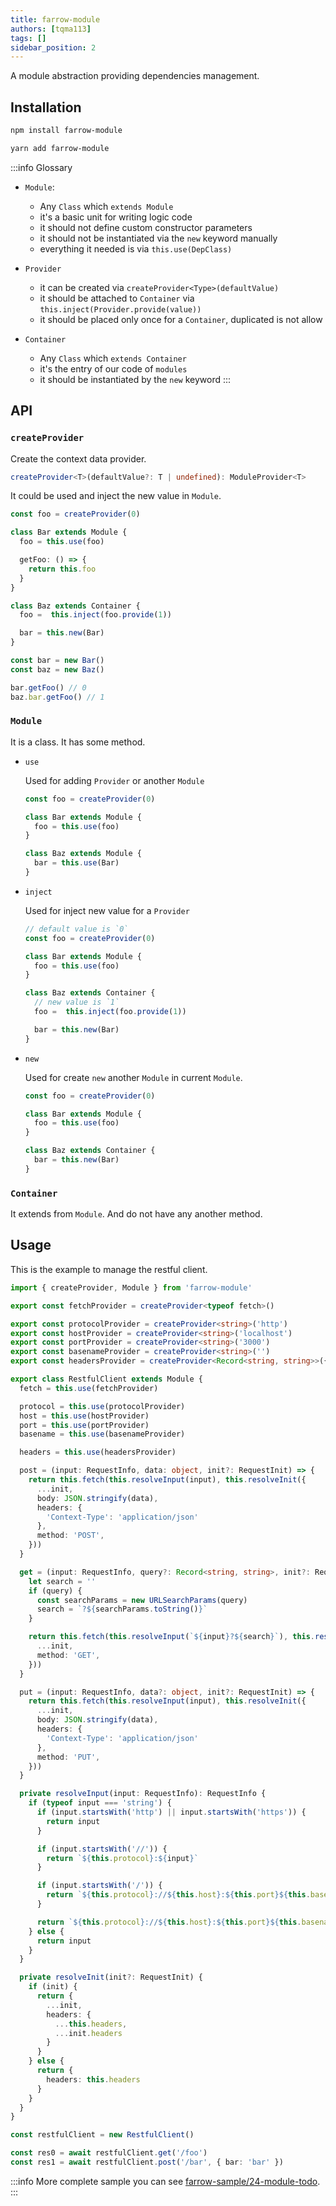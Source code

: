 ```yaml
---
title: farrow-module
authors: [tqma113]
tags: []
sidebar_position: 2
---
```



A module abstraction providing dependencies management.

## Installation

<Tabs groupId="package-tool">
<TabItem value="npm" label="npm">

```bash
npm install farrow-module
```

</TabItem>
<TabItem value="yarn" label="Yarn" default>

```bash
yarn add farrow-module
```

</TabItem>
</Tabs>

:::info Glossary

- `Module`:

  - Any `Class` which `extends Module`
  - it's a basic unit for writing logic code
  - it should not define custom constructor parameters
  - it should not be instantiated via the `new` keyword manually
  - everything it needed is via `this.use(DepClass)`

- `Provider`

  - it can be created via `createProvider<Type>(defaultValue)`
  - it should be attached to `Container` via `this.inject(Provider.provide(value))`
  - it should be placed only once for a `Container`, duplicated is not allow

- `Container`

  - Any `Class` which `extends Container`
  - it's the entry of our code of `modules`
  - it should be instantiated by the `new` keyword
:::

## API

### `createProvider`

Create the context data provider.

```ts
createProvider<T>(defaultValue?: T | undefined): ModuleProvider<T>
```

It could be used and inject the new value in `Module`.

```ts
const foo = createProvider(0)

class Bar extends Module {
  foo = this.use(foo)

  getFoo: () => {
    return this.foo
  }
}

class Baz extends Container {
  foo =  this.inject(foo.provide(1))

  bar = this.new(Bar)
}

const bar = new Bar()
const baz = new Baz()

bar.getFoo() // 0
baz.bar.getFoo() // 1
```

### `Module`

It is a class. It has some method.

* `use`

  Used for adding `Provider` or another `Module`

  ```ts
  const foo = createProvider(0)

  class Bar extends Module {
    foo = this.use(foo)
  }

  class Baz extends Module {
    bar = this.use(Bar)
  }
  ```

* `inject`

  Used for inject new value for a `Provider`

  ```ts
  // default value is `0`
  const foo = createProvider(0)

  class Bar extends Module {
    foo = this.use(foo)
  }

  class Baz extends Container {
    // new value is `1`
    foo =  this.inject(foo.provide(1))

    bar = this.new(Bar)
  }
  ```

* `new`

  Used for create `new` another `Module` in current `Module`.

  ```ts
  const foo = createProvider(0)

  class Bar extends Module {
    foo = this.use(foo)
  }

  class Baz extends Container {
    bar = this.new(Bar)
  }
  ```

### `Container`

It extends from `Module`. And do not have any another method.

## Usage

This is the example to manage the restful client.

```ts
import { createProvider, Module } from 'farrow-module'

export const fetchProvider = createProvider<typeof fetch>()

export const protocolProvider = createProvider<string>('http')
export const hostProvider = createProvider<string>('localhost')
export const portProvider = createProvider<string>('3000')
export const basenameProvider = createProvider<string>('')
export const headersProvider = createProvider<Record<string, string>>({})

export class RestfulClient extends Module {
  fetch = this.use(fetchProvider)

  protocol = this.use(protocolProvider)
  host = this.use(hostProvider)
  port = this.use(portProvider)
  basename = this.use(basenameProvider)

  headers = this.use(headersProvider)

  post = (input: RequestInfo, data: object, init?: RequestInit) => {
    return this.fetch(this.resolveInput(input), this.resolveInit({
      ...init,
      body: JSON.stringify(data),
      headers: {
        'Context-Type': 'application/json'
      },
      method: 'POST',
    }))
  }

  get = (input: RequestInfo, query?: Record<string, string>, init?: RequestInit) => {
    let search = ''
    if (query) {
      const searchParams = new URLSearchParams(query)
      search = `?${searchParams.toString()}`
    }

    return this.fetch(this.resolveInput(`${input}?${search}`), this.resolveInit({
      ...init,
      method: 'GET',
    }))
  }

  put = (input: RequestInfo, data?: object, init?: RequestInit) => {
    return this.fetch(this.resolveInput(input), this.resolveInit({
      ...init,
      body: JSON.stringify(data),
      headers: {
        'Context-Type': 'application/json'
      },
      method: 'PUT',
    }))
  }

  private resolveInput(input: RequestInfo): RequestInfo {
    if (typeof input === 'string') {
      if (input.startsWith('http') || input.startsWith('https')) {
        return input
      }

      if (input.startsWith('//')) {
        return `${this.protocol}:${input}`
      }

      if (input.startsWith('/')) {
        return `${this.protocol}://${this.host}:${this.port}${this.basename}${input}`
      }

      return `${this.protocol}://${this.host}:${this.port}${this.basename}/${input}`
    } else {
      return input
    }
  }

  private resolveInit(init?: RequestInit) {
    if (init) {
      return {
        ...init,
        headers: {
          ...this.headers,
          ...init.headers
        }
      }
    } else {
      return {
        headers: this.headers
      }
    }
  }
}

const restfulClient = new RestfulClient()

const res0 = await restfulClient.get('/foo')
const res1 = await restfulClient.post('/bar', { bar: 'bar' })
```

:::info
More complete sample you can see [farrow-sample/24-module-todo](https://github.com/tqma113/farrow-sample/tree/main/samples/24-module-todo).
:::

